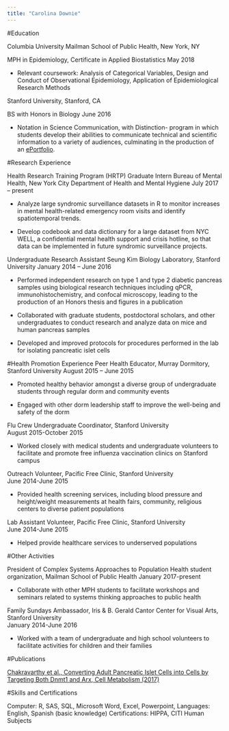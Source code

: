 ```yaml
---
title: "Carolina Downie"
---
```


#Education

Columbia University Mailman School of Public Health, New York, NY

MPH in Epidemiology, Certificate in Applied Biostatistics May 2018

* Relevant coursework: Analysis of Categorical Variables, Design and Conduct of Observational Epidemiology, Application of Epidemiological Research Methods 

Stanford University, Stanford, CA

BS with Honors in Biology June 2016

* Notation in Science Communication, with Distinction- program in which students develop their abilities to communicate technical and scientific information to a variety of audiences, culminating in the production of an [ePortfolio](http://bit.ly/29VD2EC). 


#Research Experience

Health Research Training Program (HRTP) Graduate Intern	
Bureau of Mental Health, New York City Department of Health and Mental Hygiene
July 2017 – present

* Analyze large syndromic surveillance datasets in R to monitor increases in mental health-related emergency room visits and identify spatiotemporal trends. 

* Develop codebook and data dictionary for a large dataset from NYC WELL, a confidential mental health support and crisis hotline, so that data can be implemented in future syndromic surveillance projects. 

Undergraduate Research Assistant 
Seung Kim Biology Laboratory, Stanford University
January 2014 – June 2016

* Performed independent research on type 1 and type 2 diabetic pancreas samples using biological research techniques including qPCR, immunohistochemistry, and confocal microscopy, leading to the production of an Honors thesis and figures in a publication 

* Collaborated with graduate students, postdoctoral scholars, and other undergraduates to conduct research and analyze data on mice and human pancreas samples 

* Developed and improved protocols for procedures performed in the lab for isolating pancreatic islet cells

#Health Promotion Experience
Peer Health Educator, Murray Dormitory, Stanford University
August 2015 – June 2015

* Promoted healthy behavior amongst a diverse group of undergraduate students through regular dorm and community events 

* Engaged with other dorm leadership staff to improve the well-being and safety of the dorm 

Flu Crew Undergraduate Coordinator, Stanford University		   
August 2015-October 2015

* Worked closely with medical students and undergraduate volunteers to facilitate and promote free influenza vaccination clinics on Stanford campus

Outreach Volunteer, Pacific Free Clinic, Stanford University 			
June 2014-June 2015

* Provided health screening services, including blood pressure and height/weight measurements at health fairs, community, religious centers to diverse patient populations

Lab Assistant Volunteer, Pacific Free Clinic, Stanford University		
June 2014-June 2015

* Helped provide healthcare services to underserved populations 


#Other Activities

President of Complex Systems Approaches to Population Health student organization,
Mailman School of Public Health
January 2017-present

* Collaborate with other MPH students to facilitate workshops and seminars related to systems thinking approaches to public health	

Family Sundays Ambassador, Iris & B. Gerald Cantor Center for Visual Arts, 
Stanford University 								
January 2014-June 2016

* Worked with a team of undergraduate and high school volunteers to facilitate activities for children and their families


#Publications

[Chakravarthy et al., Converting Adult Pancreatic Islet  Cells into  Cells by Targeting Both Dnmt1 and Arx, Cell Metabolism (2017)](http://dx.doi.org/10.1016/j.cmet.2017.01.009)

#Skills and Certifications

Computer: R, SAS, SQL, Microsoft Word, Excel, Powerpoint, 
Languages: English, Spanish (basic knowledge)
Certifications: HIPPA, CITI Human Subjects

